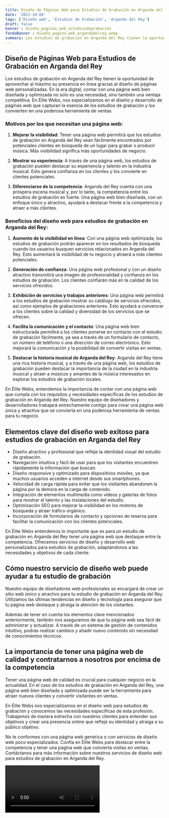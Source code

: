 ```yaml
---
title: Diseño de Páginas Web para Estudios de Grabación en Arganda del Rey
date: '2023-10-04'
tags: ['Diseño web', 'Estudios de Grabación', 'Arganda del Rey']
draft: false
banner : diseño_paginas_web_estudiosdegrabación
fondoBanner : diseño_pagina_web_argandadelrey.webp
summary: Los estudios de grabación en Arganda del Rey tienen la oportunidad de aprovechar al máximo su presencia en línea gracias al diseño de páginas web personalizadas. En la era digital, contar con una página web bien diseñada y optimizada no solo es una necesidad, sino también una ventaja competitiva. En Élite Webs, nos especializamos en el diseño y desarrollo de páginas web que capturan la esencia de los estudios de grabación y los convierten en una poderosa herramienta de ventas.
---
```


## Diseño de Páginas Web para Estudios de Grabación en Arganda del Rey

Los estudios de grabación en Arganda del Rey tienen la oportunidad de aprovechar al máximo su presencia en línea gracias al diseño de páginas web personalizadas. En la era digital, contar con una página web bien diseñada y optimizada no solo es una necesidad, sino también una ventaja competitiva. En Élite Webs, nos especializamos en el diseño y desarrollo de páginas web que capturan la esencia de los estudios de grabación y los convierten en una poderosa herramienta de ventas.

### Motivos por los que necesitan una página web:

1. **Mejorar la visibilidad**: Tener una página web permitirá que los estudios de grabación en Arganda del Rey sean fácilmente encontrados por potenciales clientes en búsqueda de un lugar para grabar o producir música. Más visibilidad significa más oportunidades de negocio.

2. **Mostrar su experiencia**: A través de una página web, los estudios de grabación pueden destacar su experiencia y talento en la industria musical. Esto genera confianza en los clientes y los convierte en clientes potenciales.

3. **Diferenciarse de la competencia**: Arganda del Rey cuenta con una próspera escena musical y, por lo tanto, la competencia entre los estudios de grabación es fuerte. Una página web bien diseñada, con un enfoque único y atractivo, ayudará a destacar frente a la competencia y atraer a más clientes.

### Beneficios del diseño web para estudios de grabación en Arganda del Rey:

1. **Aumento de la visibilidad en línea**: Con una página web optimizada, los estudios de grabación podrán aparecer en los resultados de búsqueda cuando los usuarios busquen servicios relacionados en Arganda del Rey. Esto aumentará la visibilidad de tu negocio y atraerá a más clientes potenciales.

2. **Generación de confianza**: Una página web profesional y con un diseño atractivo  transmitirá una imagen de profesionalidad y confianza en los estudios de grabación. Los clientes confiarán más en la calidad de los servicios ofrecidos.

3. **Exhibición de servicios y trabajos anteriores**: Una página web permitirá a los estudios de grabación mostrar su catálogo de servicios ofrecidos, así como ejemplos de grabaciones anteriores. Esto ayudará a convencer a los clientes sobre la calidad y diversidad de los servicios que se ofrecen.

4. **Facilita la comunicación y el contacto**: Una página web bien estructurada permitirá a los clientes ponerse en contacto con el estudio de grabación fácilmente, ya sea a través de un formulario de contacto, un número de teléfono o una dirección de correo electrónico. Esto mejorará la comunicación y la posibilidad de convertir visitas en ventas.

5. **Destacar la historia musical de Arganda del Rey**: Arganda del Rey tiene una rica historia musical, y a través de una página web, los estudios de grabación pueden destacar la importancia de la ciudad en la industria musical y atraer a músicos y amantes de la música interesados en explorar los estudios de grabación locales.

En Élite Webs, entendemos la importancia de contar con una página web que cumpla con los requisitos y necesidades específicas de los estudios de grabación en Arganda del Rey. Nuestro equipo de diseñadores y desarrolladores trabajará estrechamente contigo para crear una página web única y atractiva que se convierta en una poderosa herramienta de ventas para tu negocio.

<GifSeo />

<Cta />

## Elementos clave del diseño web exitoso para estudios de grabación en Arganda del Rey

- Diseño atractivo y profesional que refleje la identidad visual del estudio de grabación.
- Navegación intuitiva y fácil de usar para que los visitantes encuentren rápidamente la información que buscan.
- Diseño responsive y optimizado para dispositivos móviles, ya que muchos usuarios acceden a internet desde sus smartphones.
- Velocidad de carga rápida para evitar que los visitantes abandonen la página por la demora en la carga de contenido.
- Integración de elementos multimedia como vídeos y galerías de fotos para mostrar el talento y las instalaciones del estudio.
- Optimización SEO para mejorar la visibilidad en los motores de búsqueda y atraer tráfico orgánico.
- Incorporación de formularios de contacto y opciones de reserva para facilitar la comunicación con los clientes potenciales.

En Élite Webs entendemos lo importante que es para un estudio de grabación en Arganda del Rey tener una página web que destaque entre la competencia. Ofrecemos servicios de diseño y desarrollo web personalizados para estudios de grabación, adaptándonos a las necesidades y objetivos de cada cliente.

## Cómo nuestro servicio de diseño web puede ayudar a tu estudio de grabación

Nuestro equipo de diseñadores web profesionales se encargará de crear un sitio web único y atractivo para tu estudio de grabación en Arganda del Rey. Utilizamos las últimas tendencias en diseño y tecnología para asegurar que tu página web destaque y atraiga la atención de los visitantes.

Además de tener en cuenta los elementos clave mencionados anteriormente, también nos aseguramos de que tu página web sea fácil de administrar y actualizar. A través de un sistema de gestión de contenidos intuitivo, podrás realizar cambios y añadir nuevo contenido sin necesidad de conocimientos técnicos.

## La importancia de tener una página web de calidad y contratarnos a nosotros por encima de la competencia

Tener una página web de calidad es crucial para cualquier negocio en la actualidad. En el caso de los estudios de grabación en Arganda del Rey, una página web bien diseñada y optimizada puede ser la herramienta para atraer nuevos clientes y convertir visitantes en ventas.

En Élite Webs nos especializamos en el diseño web para estudios de grabación y conocemos las necesidades específicas de esta profesión. Trabajamos de manera estrecha con nuestros clientes para entender sus objetivos y crear una presencia online que refleje su identidad y atraiga a su público objetivo.

No te conformes con una página web genérica o con servicios de diseño web poco especializados. Confía en Élite Webs para destacar entre la competencia y tener una página web que convierta visitas en ventas. Contáctanos para más información sobre nuestros servicios de diseño web para estudios de grabación en Arganda del Rey.

<Video />

<CtaBot job='Estudios de Grabación' city='Arganda del Rey'/>

<Gmaps query='Arganda del Rey+españa+maps' />